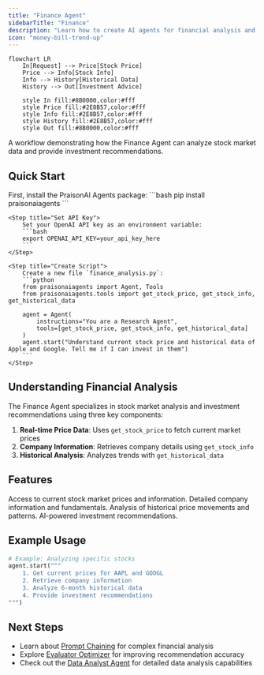 ```yaml
---
title: "Finance Agent"
sidebarTitle: "Finance"
description: "Learn how to create AI agents for financial analysis and investment recommendations."
icon: "money-bill-trend-up"
---
```


```mermaid
flowchart LR
    In[Request] --> Price[Stock Price]
    Price --> Info[Stock Info]
    Info --> History[Historical Data]
    History --> Out[Investment Advice]
    
    style In fill:#8B0000,color:#fff
    style Price fill:#2E8B57,color:#fff
    style Info fill:#2E8B57,color:#fff
    style History fill:#2E8B57,color:#fff
    style Out fill:#8B0000,color:#fff
```

A workflow demonstrating how the Finance Agent can analyze stock market data and provide investment recommendations.

## Quick Start

<Steps>
    <Step title="Install Package">
        First, install the PraisonAI Agents package:
        ```bash
        pip install praisonaiagents
        ```
    </Step>

    <Step title="Set API Key">
        Set your OpenAI API key as an environment variable:
        ```bash
        export OPENAI_API_KEY=your_api_key_here
        ```
    </Step>

    <Step title="Create Script">
        Create a new file `finance_analysis.py`:
        ```python
        from praisonaiagents import Agent, Tools
        from praisonaiagents.tools import get_stock_price, get_stock_info, get_historical_data

        agent = Agent(
            instructions="You are a Research Agent",
            tools=[get_stock_price, get_stock_info, get_historical_data]
        )
        agent.start("Understand current stock price and historical data of Apple and Google. Tell me if I can invest in them")
        ```
    </Step>
</Steps>

## Understanding Financial Analysis

The Finance Agent specializes in stock market analysis and investment recommendations using three key components:

1. **Real-time Price Data**: Uses `get_stock_price` to fetch current market prices
2. **Company Information**: Retrieves company details using `get_stock_info`
3. **Historical Analysis**: Analyzes trends with `get_historical_data`

## Features

<CardGroup cols={2}>
  <Card title="Real-time Data" icon="clock">
    Access to current stock market prices and information.
  </Card>
  <Card title="Company Analysis" icon="building">
    Detailed company information and fundamentals.
  </Card>
  <Card title="Historical Trends" icon="chart-line">
    Analysis of historical price movements and patterns.
  </Card>
  <Card title="Investment Advice" icon="money-bill">
    AI-powered investment recommendations.
  </Card>
</CardGroup>

## Example Usage

```python
# Example: Analyzing specific stocks
agent.start("""
    1. Get current prices for AAPL and GOOGL
    2. Retrieve company information
    3. Analyze 6-month historical data
    4. Provide investment recommendations
""")
```

## Next Steps

- Learn about [Prompt Chaining](/features/promptchaining) for complex financial analysis
- Explore [Evaluator Optimizer](/features/evaluator-optimiser) for improving recommendation accuracy
- Check out the [Data Analyst Agent](/agents/data-analyst) for detailed data analysis capabilities
